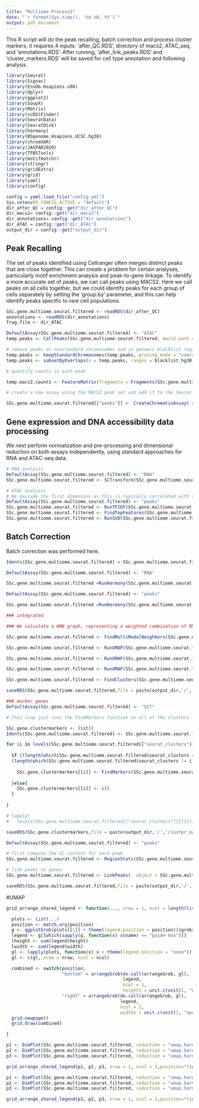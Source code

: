 ---
title: "Multiome Process3"
date: "`r format(Sys.time(), '%d %B, %Y')`"
output: pdf_document
---

This R script will do the peak recalling, batch correction and process cluster markers, it requires 4 inputs: 'after_QC.RDS', directory of macs2, ATAC_seq, and 'annotations.RDS'. After running, 'after_link_peaks.RDS' and 'cluster_markers.RDS' will be saved for cell type annotation and following analysis. 

```{r,echo=F,message=F,warning=F}
library(Seurat)
library(Signac)
library(EnsDb.Hsapiens.v86)
library(dplyr)
library(ggplot2)
library(SoupX)
library(Matrix)
library(scDblFinder)
library(SeuratData)
library(SeuratDisk)
library(harmony)
library(BSgenome.Hsapiens.UCSC.hg38)
library(chromVAR)
library(JASPAR2020)
library(TFBSTools)
library(motifmatchr)
library(stringr)
library(gridExtra)
library(grid)
library(yaml)
library(config)

config = yaml.load_file("config.yml")
Sys.setenv(R_CONFIG_ACTIVE = "default")
dir_after_QC = config::get("dir_after_QC")
dir_macs2= config::get("dir_macs2")
dir_annotations= config::get("dir_annotations")
dir_ATAC = config::get("dir_ATAC")
output_dir = config::get("output_dir")
```


## Peak Recalling

The set of peaks identified using Cellranger often merges distinct peaks that are close together. This can create a problem for certain analyses, particularly motif enrichment analysis and peak-to-gene linkage. To identify a more accurate set of peaks, we can call peaks using MACS2. Here we call peaks on all cells together, but we could identify peaks for each group of cells separately by setting the 'group.by' parameter, and this can help identify peaks specific to rare cell populations.


```{r,echo=F,message=F,warning=F}
SSc.gene.multiome.seurat.filtered <- readRDS(dir_after_QC)
annotations <- readRDS(dir_annotations)
frag.file <- dir_ATAC

DefaultAssay(SSc.gene.multiome.seurat.filtered) <- "ATAC"
temp.peaks <- CallPeaks(SSc.gene.multiome.seurat.filtered, macs2.path = dir_macs2)

# remove peaks on nonstandard chromosomes and in genomic blacklist regions
temp.peaks <- keepStandardChromosomes(temp.peaks, pruning.mode = "coarse")
temp.peaks <- subsetByOverlaps(x = temp.peaks, ranges = blacklist_hg38_unified, invert = TRUE)

# quantify counts in each peak

temp.macs2.counts <- FeatureMatrix(fragments = Fragments(SSc.gene.multiome.seurat.filtered),  features = temp.peaks,  cells = colnames(SSc.gene.multiome.seurat.filtered))

# create a new assay using the MACS2 peak set and add it to the Seurat object

SSc.gene.multiome.seurat.filtered[["peaks"]] <- CreateChromatinAssay( counts = temp.macs2.counts,  fragments = frag.file,  annotation = annotations)
```


## Gene expression and DNA accessibility data processing 

We next perform normalization and pre-processing and dimensional reduction on both assays independently, using standard approaches for RNA and ATAC-seq data.

```{r,echo=F,message=F,warning=F}
# RNA analysis
DefaultAssay(SSc.gene.multiome.seurat.filtered) <- "RNA"
SSc.gene.multiome.seurat.filtered <- SCTransform(SSc.gene.multiome.seurat.filtered, verbose = FALSE) %>% RunPCA() 

# ATAC analysis
# We exclude the first dimension as this is typically correlated with sequencing depth
DefaultAssay(SSc.gene.multiome.seurat.filtered) <- "peaks"
SSc.gene.multiome.seurat.filtered <- RunTFIDF(SSc.gene.multiome.seurat.filtered)
SSc.gene.multiome.seurat.filtered <- FindTopFeatures(SSc.gene.multiome.seurat.filtered, min.cutoff = 'q0')
SSc.gene.multiome.seurat.filtered <- RunSVD(SSc.gene.multiome.seurat.filtered)
```


## Batch Correction

Batch correction was performed here.

```{r,echo=F,warning=F}

Idents(SSc.gene.multiome.seurat.filtered) = SSc.gene.multiome.seurat.filtered$batch 

DefaultAssay(SSc.gene.multiome.seurat.filtered) <- "RNA"

SSc.gene.multiome.seurat.filtered =RunHarmony(SSc.gene.multiome.seurat.filtered, group.by.vars=c("batch"),reduction="pca", reduction.save= "harmony.pca",assay.use="SCT")

DefaultAssay(SSc.gene.multiome.seurat.filtered) <- "peaks"

SSc.gene.multiome.seurat.filtered =RunHarmony(SSc.gene.multiome.seurat.filtered, group.by.vars=c("batch"),reduction="lsi", reduction.save= "harmony.lsi",assay.use="peaks", project.dim=F)

```


```{r,echo=F,message=F,warning=F}
### integrated

### We calculate a WNN graph, representing a weighted combination of RNA and ATAC-seq modalities. We use this graph for UMAP visualization and clustering

SSc.gene.multiome.seurat.filtered <- FindMultiModalNeighbors(SSc.gene.multiome.seurat.filtered, reduction.list = list("harmony.pca", "harmony.lsi"), dims.list = list(1:50, 2:50))

SSc.gene.multiome.seurat.filtered <- RunUMAP(SSc.gene.multiome.seurat.filtered, dims = 1:50, reduction.name = 'umap.harmony.pca',  reduction="harmony.pca")

SSc.gene.multiome.seurat.filtered <- RunUMAP(SSc.gene.multiome.seurat.filtered, dims = 1:50, reduction.name = 'umap.harmony.lsi',  reduction="harmony.lsi")

SSc.gene.multiome.seurat.filtered <- RunUMAP(SSc.gene.multiome.seurat.filtered, nn.name = "weighted.nn", reduction.name = "umap.harmony.wnn")

SSc.gene.multiome.seurat.filtered <- FindClusters(SSc.gene.multiome.seurat.filtered, graph.name = "wsnn", algorithm = 3, verbose = FALSE)

saveRDS(SSc.gene.multiome.seurat.filtered,file = paste(output_dir,'/','after_batch_correction.RDS', sep=""))
```



```{r,echo=F,message=F,warning=F}
### marker genes 
DefaultAssay(SSc.gene.multiome.seurat.filtered) <- "SCT"

# This loop just runs the FindMarkers function on all of the clusters

SSc.gene.clustermarkers <- list()
Idents(SSc.gene.multiome.seurat.filtered) <- SSc.gene.multiome.seurat.filtered$seurat_clusters

for (i in levels(SSc.gene.multiome.seurat.filtered[["seurat_clusters"]][[1]])) {
  
  if ((length(which(SSc.gene.multiome.seurat.filtered$seurat_clusters == i)) > 3) &
  (length(which(SSc.gene.multiome.seurat.filtered$seurat_clusters != i)) > 3)) {
    
    SSc.gene.clustermarkers[[i]] <- FindMarkers(SSc.gene.multiome.seurat.filtered,ident.1 = i,min.pct = 0.1, test.use = "wilcox" , logfc.threshold=0.25, only.pos=T)
  
  }else{
    SSc.gene.clustermarkers[[i]] <- c()
  }
  
}

# lapply(
#   levels(SSc.gene.multiome.seurat.filtered[["seurat_clusters"]][[1]]),function(x)FindMarkers(SSc.gene.multiome.seurat.filtered,ident.1 = x,min.pct = 0.1, test.use = "wilcox" , logfc.threshold=0.25, only.pos=T)) -> SSc.gene.clustermarkers

saveRDS(SSc.gene.clustermarkers,file = paste(output_dir,'/','cluster_markers.RDS', sep=""))
```


```{r,echo=F,message=F,warning=F}
DefaultAssay(SSc.gene.multiome.seurat.filtered) <- "peaks"

# first compute the GC content for each peak
SSc.gene.multiome.seurat.filtered <- RegionStats(SSc.gene.multiome.seurat.filtered, genome = BSgenome.Hsapiens.UCSC.hg38)

# link peaks to genes
SSc.gene.multiome.seurat.filtered <- LinkPeaks(  object = SSc.gene.multiome.seurat.filtered,  peak.assay = "peaks",  expression.assay = "SCT")

saveRDS(SSc.gene.multiome.seurat.filtered,file = paste(output_dir,'/','after_link_peaks.RDS', sep=""))
```

#UMAP

```{r,echo=F,message=F,warning=F,fig.height=5, fig.width=13}

grid_arrange_shared_legend <- function(..., nrow = 1, ncol = length(list(...)), position = c("bottom", "right")) {

  plots <- list(...)
  position <- match.arg(position)
  g <- ggplotGrob(plots[[1]] + theme(legend.position = position))$grobs
  legend <- g[[which(sapply(g, function(x) x$name) == "guide-box")]]
  lheight <- sum(legend$height)
  lwidth <- sum(legend$width)
  gl <- lapply(plots, function(x) x + theme(legend.position = "none"))
  gl <- c(gl, nrow = nrow, ncol = ncol)

  combined <- switch(position,
                     "bottom" = arrangeGrob(do.call(arrangeGrob, gl),
                                            legend,
                                            ncol = 1,
                                            heights = unit.c(unit(1, "npc") - lheight, lheight)),
                     "right" = arrangeGrob(do.call(arrangeGrob, gl),
                                           legend,
                                           ncol = 2,
                                           widths = unit.c(unit(1, "npc") - lwidth, lwidth)))
  grid.newpage()
  grid.draw(combined)

}

p1 <- DimPlot(SSc.gene.multiome.seurat.filtered, reduction = "umap.harmony.pca", label = TRUE, label.size = 2.5, repel = TRUE) + ggtitle(paste("RNA (harmony)"))
p2 <- DimPlot(SSc.gene.multiome.seurat.filtered, reduction = "umap.harmony.lsi", label = TRUE, label.size = 2.5, repel = TRUE) + ggtitle(paste("ATAC (harmony)"))
p3 <- DimPlot(SSc.gene.multiome.seurat.filtered, reduction = "umap.harmony.wnn", label = TRUE, label.size = 2.5, repel = TRUE) + ggtitle(paste("WNN (harmony)"))

grid_arrange_shared_legend(p1, p2, p3, nrow = 1, ncol = 3,position="right")

p1 <- DimPlot(SSc.gene.multiome.seurat.filtered, reduction = "umap.harmony.pca", label = TRUE, label.size = 2.5, repel = TRUE, group.by= 'batch') + ggtitle(paste("RNA (harmony) by batch"))
p2 <- DimPlot(SSc.gene.multiome.seurat.filtered, reduction = "umap.harmony.lsi", label = TRUE, label.size = 2.5, repel = TRUE, group.by= 'batch') + ggtitle(paste("ATAC (harmony) by batch"))
p3 <- DimPlot(SSc.gene.multiome.seurat.filtered, reduction = "umap.harmony.wnn", label = TRUE, label.size = 2.5, repel = TRUE, group.by= 'batch') + ggtitle(paste("WNN (harmony) by batch"))

grid_arrange_shared_legend(p1, p2, p3, nrow = 1, ncol = 3,position="right")
```













